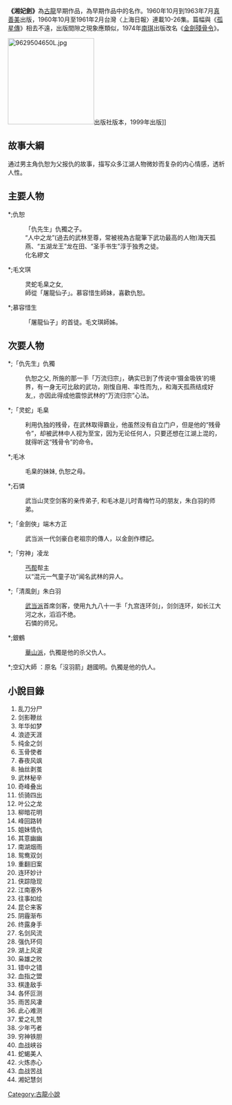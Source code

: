 '''《湘妃劍》'''為[[古龍|古龍]]早期作品，為早期作品中的名作。1960年10月到1963年7月[[真善美|真善美]]出版，1960年10月至1961年2月台灣〈上海日報〉連載10-26集。篇幅與《[[孤星傳|孤星傳]]》相去不遠，出版間隙之現象應類似，1974年[[南琪|南琪]]出版改名《[[金劍殘骨令|金劍殘骨令]]》。

[[File:9629504650L.jpg|200px]]出版社版本，1999年出版]]

==故事大綱==
通过男主角仇恕为父报仇的故事，描写众多江湖人物微妙而复杂的内心情感，透析人性。

==主要人物==
*;仇恕
:「仇先生」仇獨之子。
:“人中之龙”(過去的武林至尊，常被視為古龍筆下武功最高的人物)海天孤燕、“五湖龙王”龙在田、“圣手书生”淳于独秀之徒。
:化名繆文

*;毛文琪
:灵蛇毛臬之女, 
:師從「屠龍仙子」。慕容惜生師妹，喜歡仇恕。

*;慕容惜生
:「屠龍仙子」的首徒。毛文琪師姊。

==次要人物==
*;「仇先生」仇獨
:仇恕之父, 所施的那一手「万流归宗」，确实已到了传说中‘摄金吸铁’的境界，有一身无可比敌的武功，刚愎自用、率性而为,，和海天孤燕结成好友,，亦因此得成他震惊武林的“万流归宗”心法。

*;「灵蛇」毛臬
:利用仇独的残骨，在武林取得霸业，他虽然没有自立门户，但是他的“残骨令”，却被武林中人视为至宝，因为无论任何人，只要还想在江湖上混的，就得听这“残骨令”的命令。 

*;毛冰
:毛臬的妹妹, 仇恕之母。

*;石憐
:武当山灵空剑客的亲传弟子, 和毛冰是儿时青梅竹马的朋友，朱白羽的师弟。

*;「金劍俠」端木方正
:武当派一代剑豪白老祖宗的傳人，以金劍作標記。

*;「穷神」凌龙
:[[丐帮|丐帮]]帮主
:以“混元一气童子功”闻名武林的异人。

*;「清風劍」朱白羽
:[[武当派|武当派]]首席剑客，使用九九八十一手「九宫连环剑」，剑剑连环，如长江大河之水，滔滔不绝。
:石憐的师兄。

*;銀鶴
:[[華山派|華山派]]，仇獨是他的杀父仇人。

*;空幻大師
：原名「沒羽箭」趙國明。仇獨是他的仇人。

==小說目錄==
#乱刀分尸
#剑影鞭丝 
#年华如梦 
#浪迹天涯 
#纯金之剑 
#玉骨使者 
#春夜风飒 
#抽丝剥茧 
#武林秘辛 
#奇峰叠出 
#侦骑四出
#叶公之龙 
#柳暗花明 
#峰回路转 
#姐妹情仇 
#其意幽幽 
#南湖烟雨
#鸳鸯双剑 
#重翻旧案 
#连环妙计 
#侠踪隐现 
#江南塞外 
#往事如绘 
#昆仑来客 
#阴霾渐布 
#终露身手 
#名剑风流 
#强仇环伺 
#湖上风波 
#枭雄之败 
#错中之错 
#血指之盟 
#棋逢敌手 
#各怀叵测 
#雨苦风凄 
#此心难测 
#爱之礼赞 
#少年丐者 
#穷神铁胆 
#血战峡谷 
#蛇蝎美人 
#火炼赤心 
#血战苦战 
#湘妃慧剑



{{古龍作品}}

[[Category:古龍小說|Category:古龍小說]]